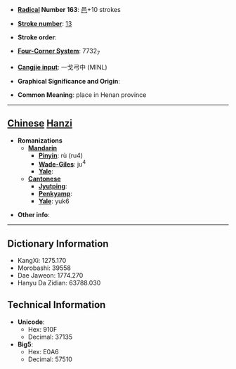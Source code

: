 * '''[[Wiktionary:Chinese radical index| Radical]] Number 163''': [[Wiktionary:Chinese radical index 邑|邑]]+10 strokes

* '''[[Wiktionary:Chinese total strokes index|Stroke number]]''': [[Wiktionary:Chinese total strokes index 13|13]]

* '''Stroke order''': 

* '''[[Wiktionary:Chinese four corner index|Four-Corner System]]''': 7732<sub>7</sub>

* '''[[Wiktionary:Chinese Cangjie index|Cangjie input]]''': 一戈弓中 (MINL)

* '''Graphical Significance and Origin''': 

* '''Common Meaning''': place in Henan province

----

== [[Chinese]] [[Hanzi]] ==

* '''Romanizations'''
** '''[[Mandarin]]'''
*** '''[[Pinyin]]''': rù (ru4)
*** '''[[Wade-Giles]]''': ju<sup>4</sup>
*** '''[[Yale]]''': 
** '''[[Cantonese]]'''
*** '''[[Jyutping]]''':
*** '''[[Penkyamp]]''': 
*** '''[[Yale]]''': yuk6

* '''Other info''': 

----

== Dictionary Information ==

* KangXi: 1275.170
* Morobashi: 39558
* Dae Jaweon: 1774.270
* Hanyu Da Zidian: 63788.030

== Technical Information ==

* '''Unicode''':
** Hex: 910F
** Decimal: 37135
* '''Big5''':
** Hex: E0A6
** Decimal: 57510